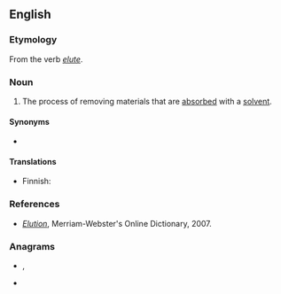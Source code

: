{{also|élution}}

==English==

===Etymology===
From the verb ''[[elute]]''.

===Noun===
{{en-noun|~}}

# {{lb|en|analytical chemistry}} The process of removing materials that are [[absorbed]] with a [[solvent]].

====Synonyms====
* {{l|en|desorption}}

====Translations====
{{trans-top|process of separating solvent and dissolved material}}
* Finnish: {{t|fi|eluutio}}
{{trans-mid}}
{{trans-bottom}}

===References===
* ''[http://www.m-w.com/cgi-bin/dictionary?book=Dictionary&va=elution Elution]'', Merriam-Webster's Online Dictionary, 2007.

===Anagrams===
* {{l|en|lineout}}, {{l|en|line-out}}
* {{l|en|outline}}